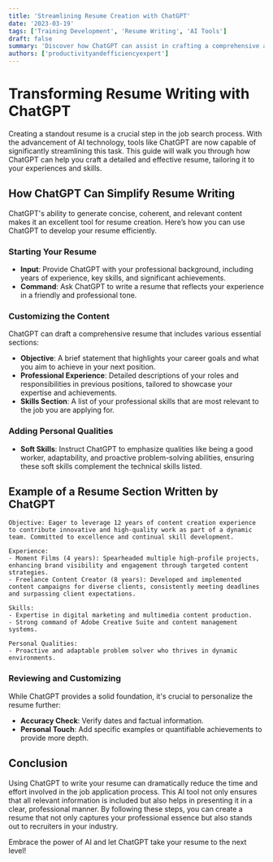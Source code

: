 ```yaml
---
title: 'Streamlining Resume Creation with ChatGPT'
date: '2023-03-19'
tags: ['Training Development', 'Resume Writing', 'AI Tools']
draft: false
summary: 'Discover how ChatGPT can assist in crafting a comprehensive and professional resume, saving time and enhancing your job application process.'
authors: ['productivityandefficiencyexpert']
---
```


# Transforming Resume Writing with ChatGPT

Creating a standout resume is a crucial step in the job search process. With the advancement of AI technology, tools like ChatGPT are now capable of significantly streamlining this task. This guide will walk you through how ChatGPT can help you craft a detailed and effective resume, tailoring it to your experiences and skills.

## How ChatGPT Can Simplify Resume Writing

ChatGPT's ability to generate concise, coherent, and relevant content makes it an excellent tool for resume creation. Here’s how you can use ChatGPT to develop your resume efficiently.

### Starting Your Resume

- **Input**: Provide ChatGPT with your professional background, including years of experience, key skills, and significant achievements.
- **Command**: Ask ChatGPT to write a resume that reflects your experience in a friendly and professional tone.

### Customizing the Content

ChatGPT can draft a comprehensive resume that includes various essential sections:

- **Objective**: A brief statement that highlights your career goals and what you aim to achieve in your next position.
- **Professional Experience**: Detailed descriptions of your roles and responsibilities in previous positions, tailored to showcase your expertise and achievements.
- **Skills Section**: A list of your professional skills that are most relevant to the job you are applying for.

### Adding Personal Qualities

- **Soft Skills**: Instruct ChatGPT to emphasize qualities like being a good worker, adaptability, and proactive problem-solving abilities, ensuring these soft skills complement the technical skills listed.

## Example of a Resume Section Written by ChatGPT

```plaintext
Objective: Eager to leverage 12 years of content creation experience to contribute innovative and high-quality work as part of a dynamic team. Committed to excellence and continual skill development.

Experience:
- Moment Films (4 years): Spearheaded multiple high-profile projects, enhancing brand visibility and engagement through targeted content strategies.
- Freelance Content Creator (8 years): Developed and implemented content campaigns for diverse clients, consistently meeting deadlines and surpassing client expectations.

Skills:
- Expertise in digital marketing and multimedia content production.
- Strong command of Adobe Creative Suite and content management systems.

Personal Qualities:
- Proactive and adaptable problem solver who thrives in dynamic environments.
```

### Reviewing and Customizing

While ChatGPT provides a solid foundation, it's crucial to personalize the resume further:

- **Accuracy Check**: Verify dates and factual information.
- **Personal Touch**: Add specific examples or quantifiable achievements to provide more depth.

## Conclusion

Using ChatGPT to write your resume can dramatically reduce the time and effort involved in the job application process. This AI tool not only ensures that all relevant information is included but also helps in presenting it in a clear, professional manner. By following these steps, you can create a resume that not only captures your professional essence but also stands out to recruiters in your industry.

Embrace the power of AI and let ChatGPT take your resume to the next level!
